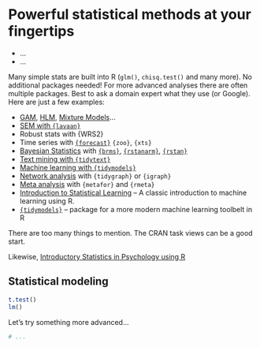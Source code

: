 # Powerful statistical methods at your fingertips

::: {.goals}
-   ...
-   ...
:::

Many simple stats are built into R (`glm()`, `chisq.test()` and many more). No additional
packages needed! For more advanced analyses there are often multiple packages. Best to ask
a domain expert what they use (or Google). Here are just a few examples:

-   [GAM](https://noamross.github.io/gams-in-r-course/),
    [HLM](https://github.com/lme4/lme4/), [Mixture
    Models](https://mclust-org.github.io/mclust/)...
-   [SEM with `{lavaan}`](https://lavaan.ugent.be/)
-   Robust stats with {WRS2}
-   Time series with [`{forecast}`](https://github.com/robjhyndman/forecast) `{zoo}`,
    `{xts}`
-   [Bayesian Statistics](https://github.com/rmcelreath/statrethinking_winter2019) with
    [`{brms}`](https://paul-buerkner.github.io/brms/),
    [`{rstanarm}`](https://mc-stan.org/rstanarm/),
    [`{rstan}`](https://mc-stan.org/users/interfaces/rstan)
-   [Text mining with `{tidytext}`](https://www.tidytextmining.com/)
-   [Machine learning with `{tidymodels}`](https://www.tidymodels.org/)
-   [Network analysis](https://kateto.net/network-visualization) with `{tidygraph}` or
    `{igraph}`
-   [Meta analysis](https://bookdown.org/MathiasHarrer/Doing_Meta_Analysis_in_R/) with
    `{metafor}` and `{rmeta}`
-   [Introduction to Statistical Learning](https://www.statlearning.com/) -- A classic
    introduction to machine learning using R.
-   [`{tidymodels}`](https://www.tidymodels.org/) -- package for a more modern machine
    learning toolbelt in R

There are too many things to mention. The CRAN task views can be a good start.

Likewise, [Introductory Statistics in Psychology using R](https://rpsystats.com/)

## Statistical modeling

``` .r
t.test()
lm()
```

Let's try something more advanced...

``` .r
# ...
```
